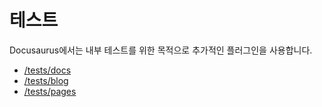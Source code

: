 # 테스트

Docusaurus에서는 내부 테스트를 위한 목적으로 추가적인 플러그인을 사용합니다.

- [/tests/docs](/tests/docs)
- [/tests/blog](/tests/blog)
- [/tests/pages](/tests/pages)

